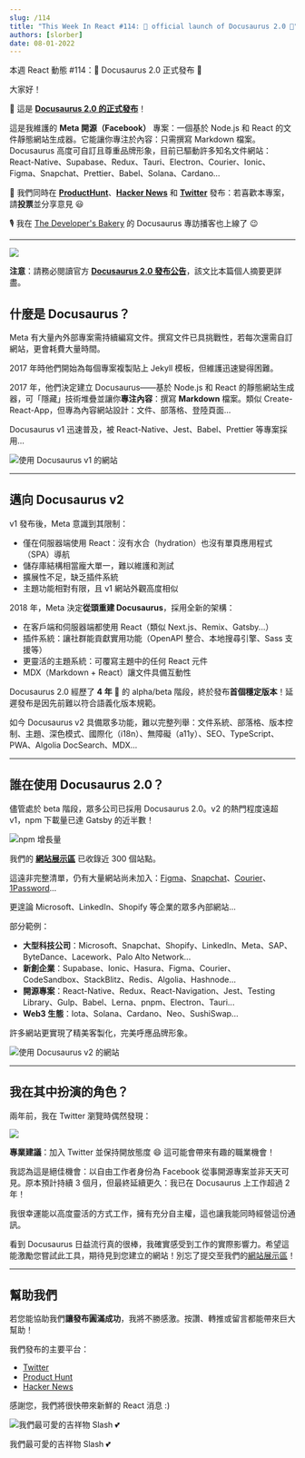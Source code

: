 ```yaml
---
slug: /114
title: "This Week In React #114: 🎉 official launch of Docusaurus 2.0 🥳️"
authors: [slorber]
date: 08-01-2022
---
```


本週 React 動態 #114：🎉 Docusaurus 2.0 正式發布 🥳️

<!-- truncate -->

大家好！

🎉 這是 [**Docusaurus 2.0 的正式發布**](https://docusaurus.io/blog/2022/08/01/announcing-docusaurus-2.0?utm_campaign=This%20Week%20In%20React&utm_medium=email&utm_source=Revue%20newsletter)！

這是我維護的 **Meta 開源（Facebook）** 專案：一個基於 Node.js 和 React 的文件靜態網站生成器。它能讓你專注於內容：只需撰寫 Markdown 檔案。Docusaurus 高度可自訂且尊重品牌形象，目前已驅動許多知名文件網站：React-Native、Supabase、Redux、Tauri、Electron、Courier、Ionic、Figma、Snapchat、Prettier、Babel、Solana、Cardano...

🙏 我們同時在 [**ProductHunt**](https://www.producthunt.com/posts/docusaurus-2-0?utm_campaign=This%20Week%20In%20React&utm_medium=email&utm_source=Revue%20newsletter)、[**Hacker News**](https://news.ycombinator.com/item?id=32303052&utm_campaign=This%20Week%20In%20React&utm_medium=email&utm_source=Revue%20newsletter) 和 [**Twitter**](https://twitter.com/docusaurus/status/1554000364432769025?utm_campaign=This%20Week%20In%20React&utm_medium=email&utm_source=Revue%20newsletter) 發布：若喜歡本專案，請**投票**並分享意見 😃

🎙️ 我在 [The Developer's Bakery](https://thebakery.dev/39/?utm_campaign=This%20Week%20In%20React&utm_medium=email&utm_source=Revue%20newsletter) 的 Docusaurus 專訪播客也上線了 😉

---

[![](https://s3.amazonaws.com/revue/items/images/017/224/019/mail/social-card.png?1659345670)](https://docusaurus.io/blog/2022/08/01/announcing-docusaurus-2.0?utm_campaign=This%20Week%20In%20React&utm_medium=email&utm_source=Revue%20newsletter)

**注意**：請務必閱讀官方 [**Docusaurus 2.0 發布公告**](https://docusaurus.io/blog/2022/08/01/announcing-docusaurus-2.0)，該文比本篇個人摘要更詳盡。

## 什麼是 Docusaurus？

Meta 有大量內外部專案需持續編寫文件。撰寫文件已具挑戰性，若每次還需自訂網站，更會耗費大量時間。

2017 年時他們開始為每個專案複製貼上 Jekyll 模板，但維護迅速變得困難。

2017 年，他們決定建立 Docusaurus——基於 Node.js 和 React 的靜態網站生成器，可「隱藏」技術堆疊並讓你**專注內容**：撰寫 **Markdown** 檔案。類似 Create-React-App，但專為內容網站設計：文件、部落格、登陸頁面...

Docusaurus v1 迅速普及，被 React-Native、Jest、Babel、Prettier 等專案採用...

![使用 Docusaurus v1 的網站](https://s3.amazonaws.com/revue/items/images/017/224/025/original/v1.gif?1659345706)

---

## 邁向 Docusaurus v2

v1 發布後，Meta 意識到其限制：

- 僅在伺服器端使用 React：沒有水合（hydration）也沒有單頁應用程式（SPA）導航
- 儲存庫結構相當龐大單一，難以維護和測試
- 擴展性不足，缺乏插件系統
- 主題功能相對有限，且 v1 網站外觀高度相似

2018 年，Meta 決定**從頭重建 Docusaurus**，採用全新的架構：

- 在客戶端和伺服器端都使用 React（類似 Next.js、Remix、Gatsby...）
- 插件系統：讓社群能貢獻實用功能（OpenAPI 整合、本地搜尋引擎、Sass 支援等）
- 更靈活的主題系統：可覆寫主題中的任何 React 元件
- MDX（Markdown + React）讓文件具備互動性

Docusaurus 2.0 經歷了 **4 年** 🤪 的 alpha/beta 階段，終於發布**首個穩定版本**！延遲發布是因先前難以符合語義化版本規範。

如今 Docusaurus v2 具備眾多功能，難以完整列舉：文件系統、部落格、版本控制、主題、深色模式、國際化（i18n）、無障礙（a11y）、SEO、TypeScript、PWA、Algolia DocSearch、MDX...

---

## 誰在使用 Docusaurus 2.0？

儘管處於 beta 階段，眾多公司已採用 Docusaurus 2.0。v2 的熱門程度遠超 v1，npm 下載量已達 Gatsby 的近半數！

![npm 增長量](https://s3.amazonaws.com/revue/items/images/017/224/035/mail/npm-downloads.png?1659345822)

我們的 [**網站展示區**](https://docusaurus.io/showcase?utm_campaign=This%20Week%20In%20React&utm_medium=email&utm_source=Revue%20newsletter) 已收錄近 300 個站點。

這遠非完整清單，仍有大量網站尚未加入：[Figma](https://www.figma.com/plugin-docs/?utm_campaign=This%20Week%20In%20React&utm_medium=email&utm_source=Revue%20newsletter)、[Snapchat](https://docs.snap.com/?utm_campaign=This%20Week%20In%20React&utm_medium=email&utm_source=Revue%20newsletter)、[Courier](https://www.courier.com/docs/?utm_campaign=This%20Week%20In%20React&utm_medium=email&utm_source=Revue%20newsletter)、[1Password](https://developer.1password.com/?utm_campaign=This%20Week%20In%20React&utm_medium=email&utm_source=Revue%20newsletter)...

更遑論 Microsoft、LinkedIn、Shopify 等企業的眾多內部網站...

部分範例：

- **大型科技公司**：Microsoft、Snapchat、Shopify、LinkedIn、Meta、SAP、ByteDance、Lacework、Palo Alto Network...
- **新創企業**：Supabase、Ionic、Hasura、Figma、Courier、CodeSandbox、StackBlitz、Redis、Algolia、Hashnode...
- **開源專案**：React-Native、Redux、React-Navigation、Jest、Testing Library、Gulp、Babel、Lerna、pnpm、Electron、Tauri...
- **Web3 生態**：Iota、Solana、Cardano、Neo、SushiSwap...

許多網站更實現了精美客製化，完美呼應品牌形象。

![使用 Docusaurus v2 的網站](https://s3.amazonaws.com/revue/items/images/017/224/051/original/showcase-2.gif?1659345869)

---

## 我在其中扮演的角色？

兩年前，我在 Twitter 瀏覽時偶然發現：

[![](https://user-images.githubusercontent.com/749374/182660849-cc39d9d0-85ad-481c-a681-743a9c5b20c7.png)](https://twitter.com/sebastienlorber/status/1232059882091749376)

**專業建議**：加入 Twitter 並保持開放態度 😄 這可能會帶來有趣的職業機會！

我認為這是絕佳機會：以自由工作者身份為 Facebook 從事開源專案並非天天可見。原本預計持續 3 個月，但最終延續更久：我已在 Docusaurus 上工作超過 2 年！

我很幸運能以高度靈活的方式工作，擁有充分自主權，這也讓我能同時經營這份通訊。

看到 Docusaurus 日益流行真的很棒，我確實感受到工作的實際影響力。希望這能激勵您嘗試此工具，期待見到您建立的網站！別忘了提交至我們的[網站展示區](https://docusaurus.io/showcase?utm_campaign=This%20Week%20In%20React&utm_medium=email&utm_source=Revue%20newsletter)！

---

## 幫助我們

若您能協助我們**讓發布圓滿成功**，我將不勝感激。按讚、轉推或留言都能帶來巨大幫助！

我們發布的主要平台：

- [Twitter](https://twitter.com/docusaurus/status/1554000364432769025?utm_campaign=This%20Week%20In%20React&utm_medium=email&utm_source=Revue%20newsletter)
- [Product Hunt](https://www.producthunt.com/posts/docusaurus-2-0?utm_campaign=This%20Week%20In%20React&utm_medium=email&utm_source=Revue%20newsletter)
- [Hacker News](https://news.ycombinator.com/item?id=32303052&utm_campaign=This%20Week%20In%20React&utm_medium=email&utm_source=Revue%20newsletter)

感謝您，我們將很快帶來新鮮的 React 消息 :)

![我們最可愛的吉祥物 Slash 💕](https://s3.amazonaws.com/revue/items/images/017/224/190/mail/CleanShot_2022-08-01_at_11.08.03_402x.png?1659346116)

我們最可愛的吉祥物 Slash 💕